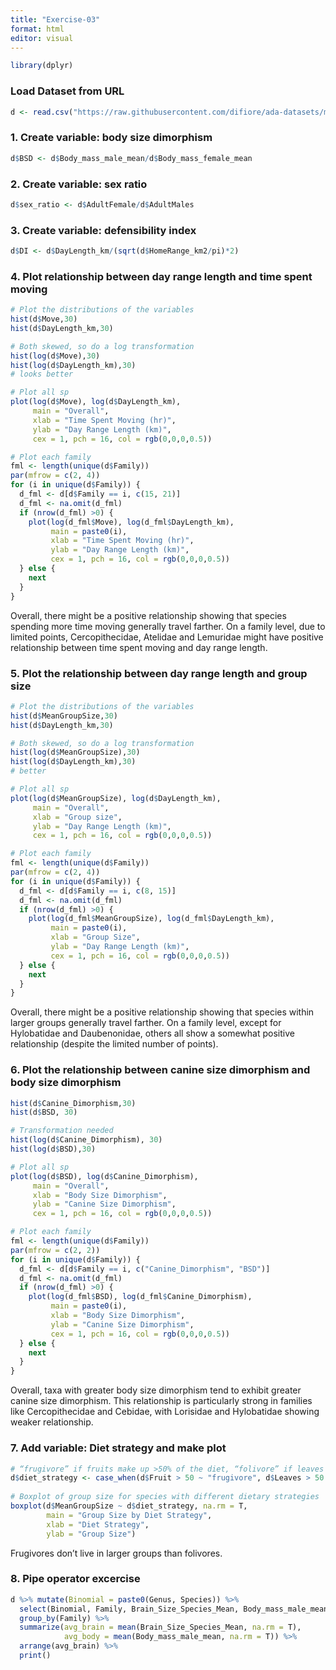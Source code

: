 ```yaml
---
title: "Exercise-03"
format: html
editor: visual
---
```


```r
library(dplyr)
```

### Load Dataset from URL
```r
d <- read.csv("https://raw.githubusercontent.com/difiore/ada-datasets/main/data-wrangling.csv")
```

### 1. Create variable: body size dimorphism
```r
d$BSD <- d$Body_mass_male_mean/d$Body_mass_female_mean
```

### 2. Create variable: sex ratio
```r
d$sex_ratio <- d$AdultFemale/d$AdultMales
```

### 3. Create variable: defensibility index
```r
d$DI <- d$DayLength_km/(sqrt(d$HomeRange_km2/pi)*2)
```

### 4. Plot relationship between day range length and time spent moving
```r
# Plot the distributions of the variables
hist(d$Move,30)
hist(d$DayLength_km,30)

# Both skewed, so do a log transformation
hist(log(d$Move),30)
hist(log(d$DayLength_km),30)
# looks better

# Plot all sp
plot(log(d$Move), log(d$DayLength_km),
     main = "Overall",
     xlab = "Time Spent Moving (hr)",
     ylab = "Day Range Length (km)",
     cex = 1, pch = 16, col = rgb(0,0,0,0.5))

# Plot each family
fml <- length(unique(d$Family))
par(mfrow = c(2, 4))
for (i in unique(d$Family)) {
  d_fml <- d[d$Family == i, c(15, 21)]
  d_fml <- na.omit(d_fml)
  if (nrow(d_fml) >0) {
    plot(log(d_fml$Move), log(d_fml$DayLength_km),
         main = paste0(i),
         xlab = "Time Spent Moving (hr)",
         ylab = "Day Range Length (km)",
         cex = 1, pch = 16, col = rgb(0,0,0,0.5))
  } else {
    next
  }
}
```
Overall, there might be a positive relationship showing that species spending more time moving generally travel farther. On a family level, due to limited points, Cercopithecidae, Atelidae and Lemuridae might have positive relationship between time spent moving and day range length.

### 5. Plot the relationship between day range length and group size
```r
# Plot the distributions of the variables
hist(d$MeanGroupSize,30)
hist(d$DayLength_km,30)

# Both skewed, so do a log transformation
hist(log(d$MeanGroupSize),30)
hist(log(d$DayLength_km),30)
# better

# Plot all sp
plot(log(d$MeanGroupSize), log(d$DayLength_km),
     main = "Overall",
     xlab = "Group size",
     ylab = "Day Range Length (km)",
     cex = 1, pch = 16, col = rgb(0,0,0,0.5))

# Plot each family
fml <- length(unique(d$Family))
par(mfrow = c(2, 4))
for (i in unique(d$Family)) {
  d_fml <- d[d$Family == i, c(8, 15)]
  d_fml <- na.omit(d_fml)
  if (nrow(d_fml) >0) {
    plot(log(d_fml$MeanGroupSize), log(d_fml$DayLength_km),
         main = paste0(i),
         xlab = "Group Size",
         ylab = "Day Range Length (km)",
         cex = 1, pch = 16, col = rgb(0,0,0,0.5))
  } else {
    next
  }
}
```
Overall, there might be a positive relationship showing that species within larger groups generally travel farther. On a family level, except for Hylobatidae and Daubenonidae, others all show a somewhat positive relationship (despite the limited number of points).

### 6. Plot the relationship between canine size dimorphism and body size dimorphism
```r
hist(d$Canine_Dimorphism,30)
hist(d$BSD, 30)

# Transformation needed
hist(log(d$Canine_Dimorphism), 30)
hist(log(d$BSD),30)

# Plot all sp
plot(log(d$BSD), log(d$Canine_Dimorphism),
     main = "Overall",
     xlab = "Body Size Dimorphism",
     ylab = "Canine Size Dimorphism",
     cex = 1, pch = 16, col = rgb(0,0,0,0.5))

# Plot each family
fml <- length(unique(d$Family))
par(mfrow = c(2, 2))
for (i in unique(d$Family)) {
  d_fml <- d[d$Family == i, c("Canine_Dimorphism", "BSD")]
  d_fml <- na.omit(d_fml)
  if (nrow(d_fml) >0) {
    plot(log(d_fml$BSD), log(d_fml$Canine_Dimorphism),
         main = paste0(i),
         xlab = "Body Size Dimorphism",
         ylab = "Canine Size Dimorphism",
         cex = 1, pch = 16, col = rgb(0,0,0,0.5))
  } else {
    next
  }
}
```
Overall, taxa with greater body size dimorphism tend to exhibit greater canine size dimorphism. This relationship is particularly strong in families like Cercopithecidae and Cebidae, with Lorisidae and Hylobatidae showing weaker relationship.

### 7. Add variable: Diet strategy and make plot
```r
# “frugivore” if fruits make up >50% of the diet, “folivore” if leaves make up >50% of the diet, and “omnivore” if diet data are available, but neither of these is true
d$diet_strategy <- case_when(d$Fruit > 50 ~ "frugivore", d$Leaves > 50 ~ "folivore", !is.na(d$Fruit) & !is.na(d$Leaves) ~ "omnivore")
 
# Boxplot of group size for species with different dietary strategies
boxplot(d$MeanGroupSize ~ d$diet_strategy, na.rm = T,
        main = "Group Size by Diet Strategy",
        xlab = "Diet Strategy",
        ylab = "Group Size")
```
Frugivores don't live in larger groups than folivores.

### 8. Pipe operator excercise
```r
d %>% mutate(Binomial = paste0(Genus, Species)) %>%
  select(Binomial, Family, Brain_Size_Species_Mean, Body_mass_male_mean) %>%
  group_by(Family) %>%
  summarize(avg_brain = mean(Brain_Size_Species_Mean, na.rm = T),
            avg_body = mean(Body_mass_male_mean, na.rm = T)) %>%
  arrange(avg_brain) %>%
  print()
```